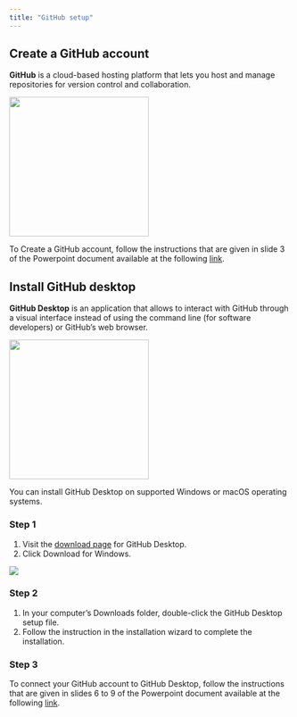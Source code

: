```yaml
---
title: "GitHub setup"
---
```


## Create a GitHub account {#sec-GitHub-account-creation}

**GitHub** is a cloud-based hosting platform that lets you host and manage repositories for version control and collaboration.

![](images/paste-15A58C67.png){width="250"}

To Create a GitHub account, follow the instructions that are given in slide 3 of the Powerpoint document available at the following [link](https://drive.switch.ch/index.php/s/1eFnksrX0UtjfZV).

## Install GitHub desktop {#sec-GitHub-Desktop-installation}

**GitHub Desktop** is an application that allows to interact with GitHub through a visual interface instead of using the command line (for software developers) or GitHub’s web browser.

![](images/paste-9238B1AB.png){width="250"}

You can install GitHub Desktop on supported Windows or macOS operating systems.

::: panel-tabset
### Step 1

1.  Visit the [download page](https://desktop.github.com/) for GitHub Desktop.
2.  Click Download for Windows.

![](images/paste-465BAC3C.png)

### Step 2

1.  In your computer's Downloads folder, double-click the GitHub Desktop setup file.
2.  Follow the instruction in the installation wizard to complete the installation.

### Step 3

To connect your GitHub account to GitHub Desktop, follow the instructions that are given in slides 6 to 9 of the Powerpoint document available at the following [link](https://drive.switch.ch/index.php/s/1eFnksrX0UtjfZV).
:::
